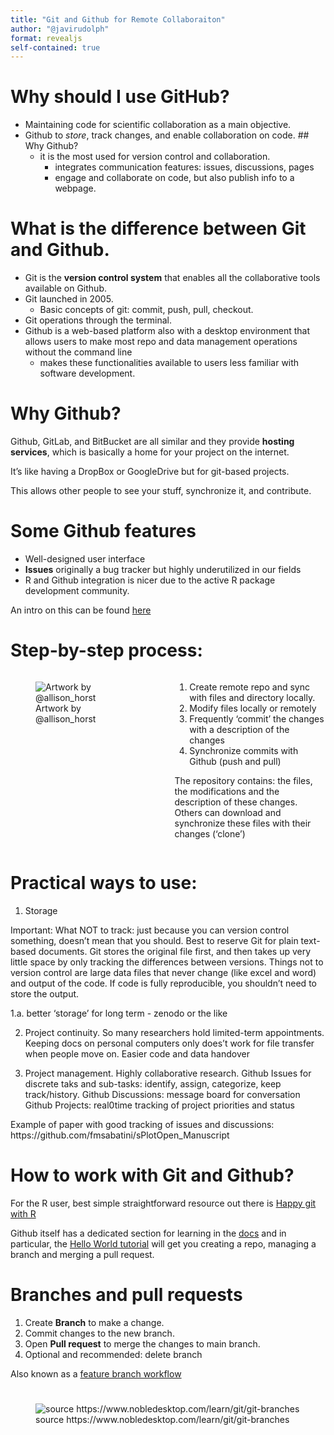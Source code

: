 ```yaml
---
title: "Git and Github for Remote Collaboraiton"
author: "@javirudolph"
format: revealjs
self-contained: true
---
```



# Why should I use GitHub?  

- Maintaining code for scientific collaboration as a main objective.
- Github to *store*, track changes, and enable collaboration on code.
## Why Github? 
  - it is the most used for version control and collaboration.
	- integrates communication features: issues, discussions, pages
	- engage and collaborate on code, but also publish info to a webpage. 


# What is the difference between Git and Github. 
- Git is the **version control system** that enables all the collaborative tools available on Github.
- Git launched in 2005. 
  - Basic concepts of git: commit, push, pull, checkout.
- Git operations through the terminal.
- Github is a web-based platform also with a desktop environment that allows users to make most repo and data management operations without the command line
  - makes these functionalities available to users less familiar with software development.
  
# Why Github?

Github, GitLab, and BitBucket are all similar and they provide **hosting services**, which is basically a home for your project on the internet.

It's like having a DropBox or GoogleDrive but for git-based projects.

This allows other people to see your stuff, synchronize it, and contribute.

# Some Github features

-   Well-designed user interface
-   **Issues** originally a bug tracker but highly underutilized in our fields
-   R and Github integration is nicer due to the active R package development community.

An intro on this can be found [here](https://peerj.com/preprints/3159v2/)

# Step-by-step process:



:::: {.columns}

::: {.column width="60%"}
![Artwork by @allison_horst](ahorst_git_workflow.png)
:::

::: {.column width="60%"}
1. Create remote repo and sync with files and directory locally.
2. Modify files locally or remotely
3. Frequently ‘commit’ the changes with a description of the changes
4. Synchronize commits with Github (push and pull)

The repository contains: the files, the modifications and the description of these changes. Others can download and synchronize these files with their changes (‘clone’)
:::

::::

# Practical ways to use:
1. Storage

Important: What NOT to track: just because you can version control something, doesn’t mean that you should. Best to reserve Git for plain text-based documents. Git stores the original file first, and then takes up very little space by only tracking the differences between versions. 
Things not to version control are large data files that never change (like excel and word) and output of the code. If code is fully reproducible, you shouldn’t need to store the output. 

1.a. better ‘storage’ for long term - zenodo or the like

2. Project continuity. So many researchers hold limited-term appointments. Keeping docs on personal computers only does’t work for file transfer when people move on. 
Easier code and data handover

3. Project management. Highly collaborative research.
Github Issues for discrete taks and sub-tasks: identify, assign, categorize, keep track/history.
Github Discussions: message board for conversation
Github Projects: real0time tracking of project priorities and status

Example of paper with good tracking of issues and discussions: https://github.com/fmsabatini/sPlotOpen_Manuscript








# How to work with Git and Github?

For the R user, best simple straightforward resource out there is [Happy git with R](https://happygitwithr.com/index.html)

Github itself has a dedicated section for learning in the [docs](https://docs.github.com/en/get-started) and in particular, the [Hello World tutorial](https://docs.github.com/en/get-started/quickstart/hello-world) will get you creating a repo, managing a branch and merging a pull request.



# Branches and pull requests

1.  Create **Branch** to make a change.
2.  Commit changes to the new branch.
3.  Open **Pull request** to merge the changes to main branch.
4.  Optional and recommended: delete branch

Also known as a [feature branch workflow](https://www.atlassian.com/git/tutorials/comparing-workflows/feature-branch-workflow)

# 

![source https://www.nobledesktop.com/learn/git/git-branches](git-branches-merge.png)
